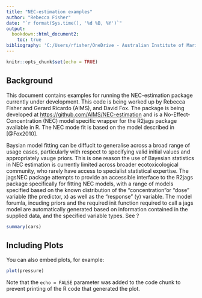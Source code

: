 ```yaml
---
title: "NEC-estimation examples"
author: "Rebecca Fisher"
date: "`r format(Sys.time(), '%d %B, %Y')`"
output: 
  bookdown::html_document2:
    toc: true
bibliography: 'C:/Users/rfisher/OneDrive - Australian Institute of Marine Science/Documents/library.bib'
---
```


```r
knitr::opts_chunk$set(echo = TRUE)
```

## Background

This document contains examples for running the NEC-estimation package currently under development. This code is being worked up by Rebecca Fisher and Gerard Ricardo (AIMS), and David Fox.  The package is being developed at  <https://github.com/AIMS/NEC-estimation> and is a No-Effect-Concentration (NEC) model specific wrapper for the R2jags package available in R. The NEC mode fit is based on the model described in [@Fox2010].

Baysian model fitting can be diffuclt to generalise across a broad range of usage cases, particularly with respect to specifying valid initial values and appropriately vauge priors. This is one reason the use of Bayesian statistics in NEC estimation is currently limited across broader ecotoxicological community, who rarely have access to specialist statistical expertise. The jagsNEC package attempts to provide an accessible interface to the R2jags package specifically for fitting NEC models, with a range of models specified based on the known distribution of the "concentration"or "dose" variable (the predictor, x) as well as the "response" (y) variable. The model forumla, incuding priors and the required init function required to call a jags model are automatically generated based on information contained in the supplied data, and the specified variable types. See ?



```r
summary(cars)

```

## Including Plots

You can also embed plots, for example:

```r
plot(pressure)
```

Note that the `echo = FALSE` parameter was added to the code chunk to prevent printing of the R code that generated the plot.
